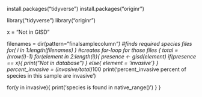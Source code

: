 install.packages("tidyverse")
install.packages("originr")

library("tidyverse")
library("originr")

x = "Not in GISD"


filenames = dir(pattern="finalsamplecolumn*") #finds required species files
for( i in 1:length(filenames) ) #creates for-loop for those files
{
  total = (nrow(i)-1)
  for(element in 2:length(i)){
    presence <- gisd(element)
    if(presence == x){
      print("Not in database")
    }
    else{ element = 'invasive'}
  }
  percent_invasive = (invasive/total)*100 
  print('percent_invasive percent of species in this sample are invasive')
  
  for(y in invasive){
    print('species is found in native_range()')
  }
} 
